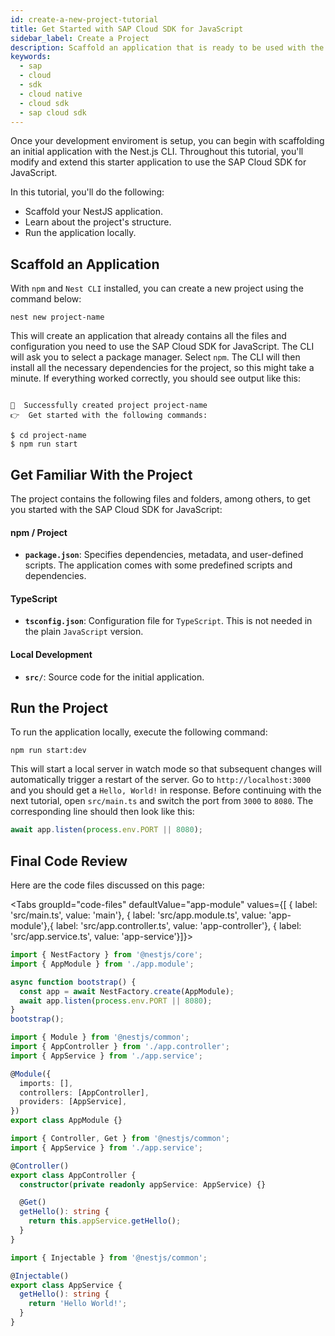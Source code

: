 ```yaml
---
id: create-a-new-project-tutorial
title: Get Started with SAP Cloud SDK for JavaScript
sidebar_label: Create a Project
description: Scaffold an application that is ready to be used with the SAP Cloud SDK for JavaScript.
keywords:
  - sap
  - cloud
  - sdk
  - cloud native
  - cloud sdk
  - sap cloud sdk
---
```



Once your development enviroment is setup, you can begin with scaffolding an initial application with the Nest.js CLI.
Throughout this tutorial, you'll modify and extend this starter application to use the SAP Cloud SDK for JavaScript.

In this tutorial, you'll do the following:

- Scaffold your NestJS application.
- Learn about the project's structure.
- Run the application locally.

## Scaffold an Application

With `npm` and `Nest CLI` installed, you can create a new project using the command below:

```shell
nest new project-name
```

This will create an application that already contains all the files and configuration you need to use the SAP Cloud SDK for JavaScript.
The CLI will ask you to select a package manager.
Select `npm`.
The CLI will then install all the necessary dependencies for the project, so this might take a minute.
If everything worked correctly, you should see output like this:

```shell

🚀  Successfully created project project-name
👉  Get started with the following commands:

$ cd project-name
$ npm run start

```

## Get Familiar With the Project

The project contains the following files and folders, among others, to get you started with the SAP Cloud SDK for JavaScript:

#### npm / Project

- **`package.json`**: Specifies dependencies, metadata, and user-defined scripts.
  The application comes with some predefined scripts and dependencies.

#### TypeScript

- **`tsconfig.json`**: Configuration file for `TypeScript`. This is not needed in the plain `JavaScript` version.

#### Local Development

- **`src/`**: Source code for the initial application.

## Run the Project

To run the application locally, execute the following command:

```shell
npm run start:dev
```

This will start a local server in watch mode so that subsequent changes will automatically trigger a restart of the server.
Go to `http://localhost:3000` and you should get a `Hello, World!` in response.
Before continuing with the next tutorial, open `src/main.ts` and switch the port from `3000` to `8080`. The corresponding line should then look like this:

```ts
await app.listen(process.env.PORT || 8080);
```

## Final Code Review

Here are the code files discussed on this page:

<Tabs groupId="code-files" defaultValue="app-module" values={[ { label: 'src/main.ts', value: 'main'}, { label: 'src/app.module.ts', value: 'app-module'},{ label: 'src/app.controller.ts', value: 'app-controller'}, { label: 'src/app.service.ts', value: 'app-service'}]}>

<TabItem value="main">

  ```ts
  import { NestFactory } from '@nestjs/core';
  import { AppModule } from './app.module';

  async function bootstrap() {
    const app = await NestFactory.create(AppModule);
    await app.listen(process.env.PORT || 8080);
  }
  bootstrap();
  ```

</TabItem>
<TabItem value="app-module">

  ```ts
  import { Module } from '@nestjs/common';
  import { AppController } from './app.controller';
  import { AppService } from './app.service';

  @Module({
    imports: [],
    controllers: [AppController],
    providers: [AppService],
  })
  export class AppModule {}
  ```

</TabItem>
<TabItem value="app-controller">

  ```ts
  import { Controller, Get } from '@nestjs/common';
  import { AppService } from './app.service';

  @Controller()
  export class AppController {
    constructor(private readonly appService: AppService) {}

    @Get()
    getHello(): string {
      return this.appService.getHello();
    }
  }
  ```

</TabItem>
<TabItem value="app-service">

  ```ts
  import { Injectable } from '@nestjs/common';

  @Injectable()
  export class AppService {
    getHello(): string {
      return 'Hello World!';
    }
  }
  ```

</TabItem>
</Tabs>
